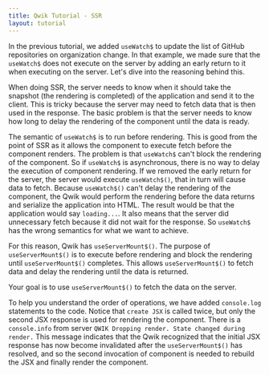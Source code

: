 ```yaml
---
title: Qwik Tutorial - SSR
layout: tutorial
---
```


In the previous tutorial, we added `useWatch$` to update the list of GitHub repositories on organization change. In that example, we made sure that the `useWatch$` does not execute on the server by adding an early return to it when executing on the server. Let's dive into the reasoning behind this.

When doing SSR, the server needs to know when it should take the snapshot (the rendering is completed) of the application and send it to the client. This is tricky because the server may need to fetch data that is then used in the response. The basic problem is that the server needs to know how long to delay the rendering of the component until the data is ready.

The semantic of `useWatch$` is to run before rendering. This is good from the point of SSR as it allows the component to execute fetch before the component renders. The problem is that `useWatch$` can't block the rendering of the component. So if `useWatch$` is asynchronous, there is no way to delay the execution of component rendering. If we removed the early return for the server, the server would execute `useWatch$()`, that in turn will cause data to fetch. Because `useWatch$()` can't delay the rendering of the component, the Qwik would perform the rendering before the data returns and serialize the application into HTML. The result would be that the application would say `loading...`. It also means that the server did unnecessary fetch because it did not wait for the response. So `useWatch$` has the wrong semantics for what we want to achieve.

For this reason, Qwik has `useServerMount$()`. The purpose of `useServerMount$()` is to execute before rendering and block the rendering until `useServerMount$()` completes. This allows `useServerMount$()` to fetch data and delay the rendering until the data is returned.

Your goal is to use `useServerMount$()` to fetch the data on the server.

To help you understand the order of operations, we have added `console.log` statements to the code. Notice that `create JSX` is called twice, but only the second JSX response is used for rendering the component. There is a `console.info` from server `QWIK Dropping render. State changed during render.` This message indicates that the Qwik recognized that the initial JSX response has now become invalidated after the `useServerMount$()` has resolved, and so the second invocation of component is needed to rebuild the JSX and finally render the component.
